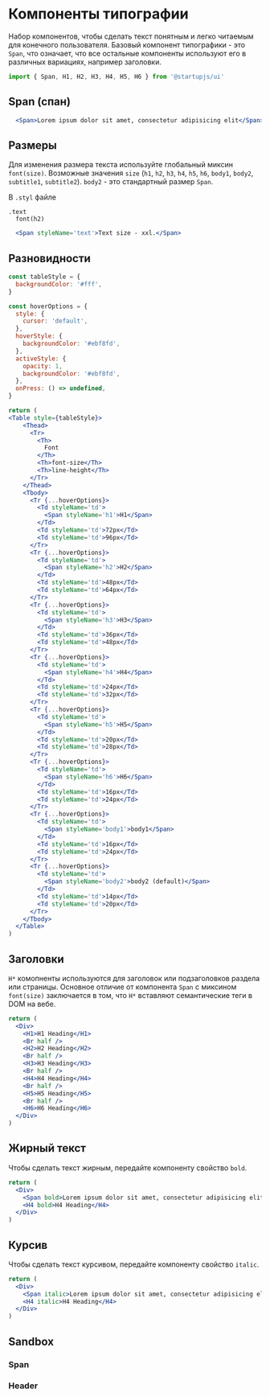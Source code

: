 
# Компоненты типографии

Набор компонентов, чтобы сделать текст понятным и легко читаемым для конечного пользователя. Базовый компонент типографики - это `Span`, что означает, что все остальные компоненты используют его в различных вариациях, например заголовки.

```jsx
import { Span, H1, H2, H3, H4, H5, H6 } from '@startupjs/ui'
```

## Span (спан)

```jsx example
  <Span>Lorem ipsum dolor sit amet, consectetur adipisicing elit</Span>
```

## Размеры

Для изменения размера текста используйте глобальный миксин `font(size)`. Возможные значения `size` (`h1`, `h2`, `h3`, `h4`, `h5`, `h6`, `body1`, `body2`, `subtitle1`, `subtitle2`). `body2` - это стандартный размер `Span`.

В `.styl` файле
```stylus
.text
  font(h2)
```

```jsx example
  <Span styleName='text'>Text size - xxl.</Span>
```

## Разновидности

```jsx pure-example
const tableStyle = {
  backgroundColor: '#fff',
}

const hoverOptions = {
  style: {
    cursor: 'default',
  },
  hoverStyle: {
    backgroundColor: '#ebf8fd',
  },
  activeStyle: {
    opacity: 1,
    backgroundColor: '#ebf8fd',
  },
  onPress: () => undefined,
}

return (
<Table style={tableStyle}>
    <Thead>
      <Tr>
        <Th>
          Font
        </Th>
        <Th>font-size</Th>
        <Th>line-height</Th>
      </Tr>
    </Thead>
    <Tbody>
      <Tr {...hoverOptions}>
        <Td styleName='td'>
          <Span styleName='h1'>H1</Span>
        </Td>
        <Td styleName='td'>72px</Td>
        <Td styleName='td'>96px</Td>
      </Tr>
      <Tr {...hoverOptions}>
        <Td styleName='td'>
          <Span styleName='h2'>H2</Span>
        </Td>
        <Td styleName='td'>48px</Td>
        <Td styleName='td'>64px</Td>
      </Tr>
      <Tr {...hoverOptions}>
        <Td styleName='td'>
          <Span styleName='h3'>H3</Span>
        </Td>
        <Td styleName='td'>36px</Td>
        <Td styleName='td'>48px</Td>
      </Tr>
      <Tr {...hoverOptions}>
        <Td styleName='td'>
          <Span styleName='h4'>H4</Span>
        </Td>
        <Td styleName='td'>24px</Td>
        <Td styleName='td'>32px</Td>
      </Tr>
      <Tr {...hoverOptions}>
        <Td styleName='td'>
          <Span styleName='h5'>H5</Span>
        </Td>
        <Td styleName='td'>20px</Td>
        <Td styleName='td'>28px</Td>
      </Tr>
      <Tr {...hoverOptions}>
        <Td styleName='td'>
          <Span styleName='h6'>H6</Span>
        </Td>
        <Td styleName='td'>16px</Td>
        <Td styleName='td'>24px</Td>
      </Tr>
      <Tr {...hoverOptions}>
        <Td styleName='td'>
          <Span styleName='body1'>body1</Span>
        </Td>
        <Td styleName='td'>16px</Td>
        <Td styleName='td'>24px</Td>
      </Tr>
      <Tr {...hoverOptions}>
        <Td styleName='td'>
          <Span styleName='body2'>body2 (default)</Span>
        </Td>
        <Td styleName='td'>14px</Td>
        <Td styleName='td'>20px</Td>
      </Tr>
    </Tbody>
  </Table>
)
```

## Заголовки

`H*` комопненты используются для заголовок или подзаголовков раздела или страницы. Основное отличие от компонента `Span` с миксином `font(size)` заключается в том, что `H*` вставляют семантические теги в DOM на вебе.

```jsx example
return (
  <Div>
    <H1>H1 Heading</H1>
    <Br half />
    <H2>H2 Heading</H2>
    <Br half />
    <H3>H3 Heading</H3>
    <Br half />
    <H4>H4 Heading</H4>
    <Br half />
    <H5>H5 Heading</H5>
    <Br half />
    <H6>H6 Heading</H6>
  </Div>
)
```

## Жирный текст

Чтобы сделать текст жирным, передайте компоненту свойство `bold`.

```jsx example
return (
  <Div>
    <Span bold>Lorem ipsum dolor sit amet, consectetur adipisicing elit.</Span>
    <H4 bold>H4 Heading</H4>
  </Div>
)
```

## Курсив

Чтобы сделать текст курсивом, передайте компоненту свойство `italic`.

```jsx example
return (
  <Div>
    <Span italic>Lorem ipsum dolor sit amet, consectetur adipisicing elit.</Span>
    <H4 italic>H4 Heading</H4>
  </Div>
)
```

## Sandbox

### Span

<Sandbox Component={Span} />

### Header

<Sandbox Component={H1} />
